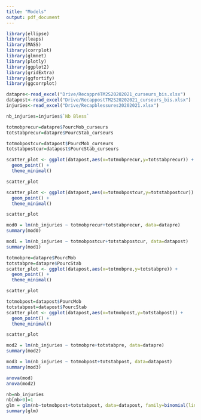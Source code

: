 ---
title: "Models"
output: pdf_document
---

```{r}
library(ellipse)
library(leaps)
library(MASS)
library(corrplot)
library(glmnet)
library(plotly)
library(ggplot2)    
library(gridExtra)   
library(ggfortify)   
library(ggcorrplot)

datapre<-read_excel("Drive/RecappréTM2S20202021_curseurs_bis.xlsx")
datapost<-read_excel("Drive/RecappostTM2S20202021_curseurs_bis.xlsx")
injuries<-read_excel("Drive/Recapblessures20202021.xlsx")

nb_injuries=injuries$`Nb Bless`

totmobprecur=datapre$PourcMob_curseurs
totstabprecur=datapre$PourcStab_curseurs

totmobpostcur=datapost$PourcMob_curseurs
totstabpostcur=datapost$PourcStab_curseurs
```

```{r}
scatter_plot <- ggplot(datapost,aes(x=totmobprecur,y=totstabprecur)) + 
  geom_point() + 
  theme_minimal()

scatter_plot
```


```{r}
scatter_plot <- ggplot(datapost,aes(x=totmobpostcur,y=totstabpostcur)) + 
  geom_point() + 
  theme_minimal()

scatter_plot
```

```{r}
mod0 = lm(nb_injuries ~ totmobprecur+totstabprecur, data=datapre)
summary(mod0)
```

```{r}
mod1 = lm(nb_injuries ~ totmobpostcur+totstabpostcur, data=datapost)
summary(mod1)
```

```{r}
totmobpre=datapre$PourcMob
totstabpre=datapre$PourcStab
scatter_plot <- ggplot(datapost,aes(x=totmobpre,y=totstabpre)) + 
  geom_point() + 
  theme_minimal()

scatter_plot
```

```{r}
totmobpost=datapost$PourcMob
totstabpost=datapost$PourcStab
scatter_plot <- ggplot(datapost,aes(x=totmobpost,y=totstabpost)) + 
  geom_point() + 
  theme_minimal()

scatter_plot
```

```{r}
mod2 = lm(nb_injuries ~ totmobpre+totstabpre, data=datapre)
summary(mod2)
```

```{r}
mod3 = lm(nb_injuries ~ totmobpost+totstabpost, data=datapost)
summary(mod3)
```
```{r}
anova(mod)
anova(mod2)
```

```{r}
nb=nb_injuries
nb[nb>0]=1
glm = glm(nb~totmobpost+totstabpost, data=datapost, family=binomial(link="logit"))
summary(glm)

```
